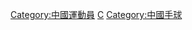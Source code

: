 {{Commons cat|Handball players from China}}

[[Category:中國運動員|Category:中國運動員]]
[[Category:各國手球運動員|C]]
[[Category:中國手球|Category:中國手球]]